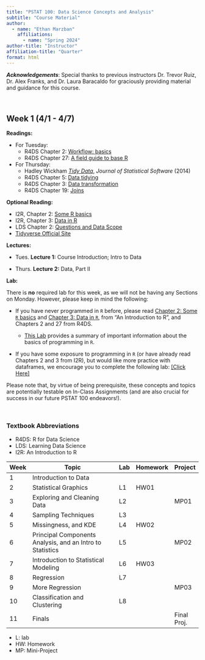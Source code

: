 ```yaml
---
title: "PSTAT 100: Data Science Concepts and Analysis"
subtitle: "Course Material"
author:
  - name: "Ethan Marzban"
    affiliations:
      - name: "Spring 2024"
author-title: "Instructor"
affiliation-title: "Quarter"
format: html
---
```


***Acknowledgements***: Special thanks to previous instructors Dr. Trevor Ruiz, Dr. Alex Franks, and Dr. Laura Baracaldo for graciously providing material and guidance for this course.

\

::: panel-tabset
## Week 1 (4/1 - 4/7)

**Readings:**

-   For Tuesday:
    -   R4DS Chapter 2: <a href="https://r4ds.hadley.nz/workflow-basics" target="_blank">Workflow: basics</a>
    -   R4DS Chapter 27: <a href="https://r4ds.hadley.nz/base-r" target="_blank">A field guide to base R</a>

-   For Thursday:
    -   Hadley Wickham <a href="https://vita.had.co.nz/papers/tidy-data.pdf" target="_blank">*Tidy Data*</a>, *Journal of Statistical Software* (2014)
    -   R4DS Chapter 5: <a href="https://r4ds.hadley.nz/data-tidy" target="_blank">Data tidying</a>
    -   R4DS Chapter 3: <a href="https://r4ds.hadley.nz/data-transform" target="_blank">Data transformation</a>\
    -   R4DS Chapter 19: <a href="https://r4ds.hadley.nz/joins" target="_blank">Joins</a>

**Optional Reading:**

-   I2R, Chapter 2: <a href="https://intro2r.com/basics_r.html" target="_blank">Some R basics</a>
-   I2R, Chapter 3: <a href="https://intro2r.com/data_r.html" target="_blank">Data in R</a>
-   LDS Chapter 2: <a href="https://learningds.org/ch/02/data_scope_intro.html" target="_blank">Questions and Data Scope</a>
-   <a href="https://www.tidyverse.org/packages/" target="_blank">Tidyverse Official Site</a>

**Lectures:**

-   [Tues.]{.badge .rounded-pill .bg-info} **Lecture 1:** Course Introduction; Intro to Data

-   [Thurs.]{.badge .rounded-pill .bg-success} **Lecture 2:** Data, Part II 

**Lab:**

There is **no** required lab for this week, as we will not be having any Sections on Monday. However, please keep in mind the following:

-   If you have never programmed in `R` before, please read <a href="https://intro2r.com/basics_r.html" target="_blank">Chapter 2: Some `R` basics</a> and <a href="https://intro2r.com/data_r.html" target="_blank">Chapter 3: Data in `R`</a>, from "An Introduction to R", and Chapters 2 and 27 from R4DS.

    -   <a href="../Labs/Lab00/intro2r.qmd" target="_blank">This Lab</a> provides a summary of important information about the basics of programming in `R`.

-   If you have some exposure to programming in `R` (or have already read Chapters 2 and 3 from I2R), but would like more practice with dataframes, we encourage you to complete the following lab: <a href="../Labs/Lab00/df_basics.qmd" target="_blank">[Click Here]</a>

Please note that, by virtue of being prerequisite, these concepts and topics are potentially testable on In-Class Assignments (and are also crucial for success in our future PSTAT 100 endeavors!).

:::

\

### Textbook Abbreviations

-   R4DS: R for Data Science
-   LDS: Learning Data Science
-   I2R: An Introduction to R

| Week | Topic                                                     | Lab | Homework | Project     |
|------|-----------------------------------------------------------|-----|----------|-------------|
| 1    | Introduction to Data                                      |     |          |             |
| 2    | Statistical Graphics                                      | L1  | HW01     |             |
| 3    | Exploring and Cleaning Data                               | L2  |          | MP01        |
| 4    | Sampling Techniques                                       | L3  |          |             |
| 5    | Missingness, and KDE                                      | L4  | HW02     |             |
| 6    | Principal Components Analysis, and an Intro to Statistics | L5  |          | MP02        |
| 7    | Introduction to Statistical Modeling                      | L6  | HW03     |             |
| 8    | Regression                                                | L7  |          |             |
| 9    | More Regression                                           |     |          | MP03        |
| 10   | Classification and Clustering                             | L8  |          |             |
| 11   | Finals                                                    |     |          | Final Proj. |

-   L: lab
-   HW: Homework
-   MP: Mini-Project
